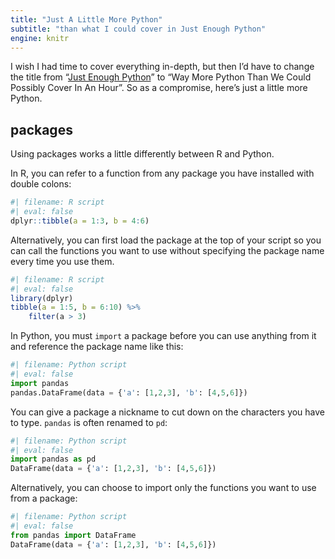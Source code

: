```yaml
---
title: "Just A Little More Python"
subtitle: "than what I could cover in Just Enough Python"
engine: knitr
---
```


I wish I had time to cover everything in-depth, but then I'd have to change the 
title from "[Just Enough Python](just-enough-python.qmd)" to "Way More Python 
Than We Could Possibly Cover In An Hour". 
So as a compromise, here's just a little more Python.

<!--
# topics i wish i had time to cover 
## mutability
## iterables, iterators, generators
## reading & writing files
-->

## packages

Using packages works a little differently between R and Python.

In R, you can refer to a function from any package you have installed with double colons:

```R
#| filename: R script
#| eval: false
dplyr::tibble(a = 1:3, b = 4:6)
```

Alternatively, you can first load the package at the top of your script so you
can call the functions you want to use without specifying the package name every
time you use them.

```R
#| filename: R script
#| eval: false
library(dplyr)
tibble(a = 1:5, b = 6:10) %>%
    filter(a > 3)
```


In Python, you must `import` a package before you can use anything from it and
reference the package name like this:

```python
#| filename: Python script
#| eval: false
import pandas
pandas.DataFrame(data = {'a': [1,2,3], 'b': [4,5,6]})
```

You can give a package a nickname to cut down on the characters you have to type.
`pandas` is often renamed to `pd`:


```python
#| filename: Python script
#| eval: false
import pandas as pd
DataFrame(data = {'a': [1,2,3], 'b': [4,5,6]})
```

Alternatively, you can choose to import only the functions you want to use from a package:

```python
#| filename: Python script
#| eval: false
from pandas import DataFrame
DataFrame(data = {'a': [1,2,3], 'b': [4,5,6]})
```
